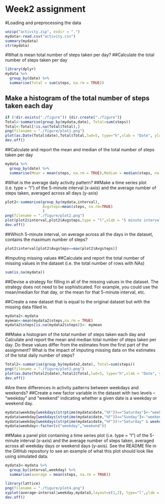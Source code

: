 Week2 assignment
================

#Loading and preprocessing the data
```r
unzip("activity.zip", exdir = ".")
mydata<-read.csv("activity.csv")
summary(mydata)
str(mydata)
```

#What is mean total number of steps taken per day?
##Calculate the total number of steps taken per day
```r
library(dplyr)
mydata %>% 
  group_by(date) %>% 
  summarise(Total = sum(steps, na.rm = TRUE))
```
## Make a histogram of the total number of steps taken each day
```r
if (!dir.exists("./figure")) {dir.create("./figure")}
Total<-summarise(group_by(mydata,date), Total=sum(steps))
Total<-Total[!is.na(Total$Total),]
png(filename = "./figure/plot1.png")
plot(as.Date(Total$date),Total$Total,lwd=5, type="h",xlab = "Date", ylab = "Sum of steps taken")
dev.off()
```
##Calculate and report the mean and median of the total number of steps taken per day
```r
mydata %>% 
  group_by(date) %>% 
  summarise(Mean = mean(steps, na.rm = TRUE),Median = median(steps, na.rm = TRUE))
```

#What is the average daily activity pattern?
##Make a time series plot (i.e. \color{red}{\verb|type = "l"|}type = "l") of the 5-minute interval (x-axis) and the average number of steps taken, averaged across all days (y-axis)
```r
plot2<-summarise(group_by(mydata,interval), 
                 Avgsteps=mean(steps, na.rm=TRUE)
                 )
png(filename = "./figure/plot2.png")
plot(plot2$interval,plot2$Avgsteps,type = "l",xlab = "5 minute interval", ylab = "Mean of steps taken")
dev.off()
```
##Which 5-minute interval, on average across all the days in the dataset, contains the maximum number of steps?
```r
plot2$interval[plot2$Avgsteps==max(plot2$Avgsteps)]
```

#Imputing missing values
##Calculate and report the total number of missing values in the dataset (i.e. the total number of rows with \color{red}{\verb|NA|}NAs)
```r
sum(is.na(mydata))
```
##Devise a strategy for filling in all of the missing values in the dataset. The strategy does not need to be sophisticated. For example, you could use the mean/median for that day, or the mean for that 5-minute interval, etc.

##Create a new dataset that is equal to the original dataset but with the missing data filled in.
```r
mydata2<-mydata
mymean<-mean(mydata2$steps,na.rm = TRUE)
mydata2$steps[is.na(mydata2$steps)]<- mymean
```
##Make a histogram of the total number of steps taken each day and Calculate and report the mean and median total number of steps taken per day. Do these values differ from the estimates from the first part of the assignment? What is the impact of imputing missing data on the estimates of the total daily number of steps?
```r
Total2<-summarise(group_by(mydata2,date), Total=sum(steps))
png(filename = "./figure/plot3.png")
plot(as.Date(Total2$date),Total2$Total,lwd=5, type="h",xlab = "Date", ylab = "Sum of steps taken")
dev.off()
```

#Are there differences in activity patterns between weekdays and weekends?
##Create a new factor variable in the dataset with two levels – “weekday” and “weekend” indicating whether a given date is a weekday or weekend day.
```r
mydata$weekday[weekdays(strptime(mydata$date,"%F"))=="Saturday"]<-"weekend"
mydata$weekday[weekdays(strptime(mydata$date,"%F"))=="Sunday"]<-"weekend"
mydata$weekday[weekdays(strptime(mydata$date,"%F"))!="Saturday" & weekdays(strptime(mydata$date,"%F"))!="Sunday" ]<-"weekday"
mydata$weekday<-factor(c("weekday","weekend"))
```
##Make a panel plot containing a time series plot (i.e. \color{red}{\verb|type = "l"|}type = "l") of the 5-minute interval (x-axis) and the average number of steps taken, averaged across all weekday days or weekend days (y-axis). See the README file in the GitHub repository to see an example of what this plot should look like using simulated data.
```r

mydata3<-mydata %>% 
  group_by(interval,weekday) %>% 
  summarise(average = mean(steps, na.rm = TRUE))

library(lattice)
png(filename = "./figure/plot4.png")
xyplot(average~interval|weekday,mydata3,layout=c(1,2), type="l",ylab = "Number of steps", xlab = "Interval")
dev.off()
```

